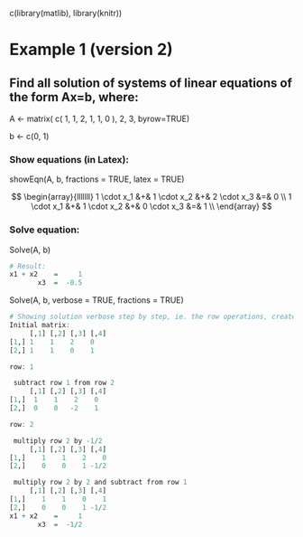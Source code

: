 c(library(matlib), library(knitr))

# Example 1 (version 2)

## Find all solution of systems of linear equations of the form **Ax=b**, where:
A <- matrix(
        c( 1, 1, 2,
           1, 1, 0 ), 2, 3, byrow=TRUE)

b <- c(0, 1)

### Show equations (in Latex):
showEqn(A, b, fractions = TRUE, latex = TRUE)

$$
\begin{array}{lllllll}
1 \cdot x_1 &+& 1 \cdot x_2 &+& 2 \cdot x_3  &=&  0 \\ 
1 \cdot x_1 &+& 1 \cdot x_2 &+& 0 \cdot x_3  &=&  1 \\ 
\end{array}
$$

### Solve equation:

Solve(A, b)

```r
# Result:
x1 + x2    =     1 
       x3  =  -0.5 
```

Solve(A, b, verbose = TRUE, fractions = TRUE)

```r
# Showing solution verbose step by step, ie. the row operations, created by `solve` command above:
Initial matrix:
     [,1] [,2] [,3] [,4]
[1,] 1    1    2    0   
[2,] 1    1    0    1   

row: 1 

 subtract row 1 from row 2 
     [,1] [,2] [,3] [,4]
[1,]  1    1    2    0  
[2,]  0    0   -2    1  

row: 2 

 multiply row 2 by -1/2 
     [,1] [,2] [,3] [,4]
[1,]    1    1    2    0
[2,]    0    0    1 -1/2

 multiply row 2 by 2 and subtract from row 1 
     [,1] [,2] [,3] [,4]
[1,]    1    1    0    1
[2,]    0    0    1 -1/2
x1 + x2    =     1 
       x3  =  -1/2 
```
